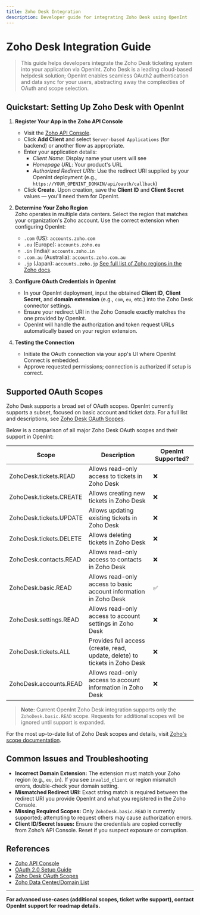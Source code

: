 ```yaml
---
title: Zoho Desk Integration
description: Developer guide for integrating Zoho Desk using OpenInt
---
```


# Zoho Desk Integration Guide

> This guide helps developers integrate the Zoho Desk ticketing system into your application via OpenInt. Zoho Desk is a leading cloud-based helpdesk solution; OpenInt enables seamless OAuth2 authentication and data sync for your users, abstracting away the complexities of OAuth and scope selection.

## Quickstart: Setting Up Zoho Desk with OpenInt

1. **Register Your App in the Zoho API Console**  
   - Visit the [Zoho API Console](https://api-console.zoho.com/).
   - Click **Add Client** and select `Server-based Applications` (for backend) or another flow as appropriate.
   - Enter your application details:  
     - *Client Name*: Display name your users will see
     - *Homepage URL*: Your product's URL
     - *Authorized Redirect URIs*: Use the redirect URI supplied by your OpenInt deployment (e.g., `https://YOUR_OPENINT_DOMAIN/api/oauth/callback`)
   - Click **Create**. Upon creation, save the **Client ID** and **Client Secret** values — you'll need them for OpenInt.

2. **Determine Your Zoho Region**  
   Zoho operates in multiple data centers. Select the region that matches your organization's Zoho account. Use the correct extension when configuring OpenInt:
   - `.com` (US): `accounts.zoho.com`
   - `.eu` (Europe): `accounts.zoho.eu`
   - `.in` (India): `accounts.zoho.in`
   - `.com.au` (Australia): `accounts.zoho.com.au`
   - `.jp` (Japan): `accounts.zoho.jp`
   [See full list of Zoho regions in the Zoho docs](https://www.zoho.com/subscriptions/api/v1/oauth/).

3. **Configure OAuth Credentials in OpenInt**
   - In your OpenInt deployment, input the obtained **Client ID**, **Client Secret**, and **domain extension** (e.g., `com`, `eu`, etc.) into the Zoho Desk connector settings.
   - Ensure your redirect URI in the Zoho Console exactly matches the one provided by OpenInt.
   - OpenInt will handle the authorization and token request URLs automatically based on your region extension.

4. **Testing the Connection**
   - Initiate the OAuth connection via your app's UI where OpenInt Connect is embedded.
   - Approve requested permissions; connection is authorized if setup is correct.

## Supported OAuth Scopes

Zoho Desk supports a broad set of OAuth scopes. OpenInt currently supports a subset, focused on basic account and ticket data. For a full list and descriptions, see [Zoho Desk OAuth Scopes](https://desk.zoho.com/DeskAPIDocument#OAuthScopes).

Below is a comparison of all major Zoho Desk OAuth scopes and their support in OpenInt:

| Scope | Description | OpenInt Supported? |
|---|---|---|
| <Tooltip tip="Allows read-only access to tickets in Zoho Desk">ZohoDesk.tickets.READ</Tooltip> | Allows read-only access to tickets in Zoho Desk | ❌ |
| <Tooltip tip="Allows creating new tickets in Zoho Desk">ZohoDesk.tickets.CREATE</Tooltip> | Allows creating new tickets in Zoho Desk | ❌ |
| <Tooltip tip="Allows updating existing tickets in Zoho Desk">ZohoDesk.tickets.UPDATE</Tooltip> | Allows updating existing tickets in Zoho Desk | ❌ |
| <Tooltip tip="Allows deleting tickets in Zoho Desk">ZohoDesk.tickets.DELETE</Tooltip> | Allows deleting tickets in Zoho Desk | ❌ |
| <Tooltip tip="Allows read-only access to contacts in Zoho Desk">ZohoDesk.contacts.READ</Tooltip> | Allows read-only access to contacts in Zoho Desk | ❌ |
| <Tooltip tip="Allows read-only access to basic account information in Zoho Desk">ZohoDesk.basic.READ</Tooltip> | Allows read-only access to basic account information in Zoho Desk | ✅ |
| <Tooltip tip="Allows read-only access to account settings in Zoho Desk">ZohoDesk.settings.READ</Tooltip> | Allows read-only access to account settings in Zoho Desk | ❌ |
| <Tooltip tip="Provides full access (create, read, update, delete) to tickets in Zoho Desk">ZohoDesk.tickets.ALL</Tooltip> | Provides full access (create, read, update, delete) to tickets in Zoho Desk | ❌ |
| <Tooltip tip="Allows read-only access to account information in Zoho Desk">ZohoDesk.accounts.READ</Tooltip> | Allows read-only access to account information in Zoho Desk | ❌ |

> **Note:** Current OpenInt Zoho Desk integration supports only the `ZohoDesk.basic.READ` scope. Requests for additional scopes will be ignored until support is expanded.

For the most up-to-date list of Zoho Desk scopes and details, visit [Zoho's scope documentation](https://desk.zoho.com/DeskAPIDocument#OAuthScopes).

## Common Issues and Troubleshooting

- **Incorrect Domain Extension:** The extension must match your Zoho region (e.g., `eu`, `in`). If you see `invalid_client` or region mismatch errors, double-check your domain setting.
- **Mismatched Redirect URI:** Exact string match is required between the redirect URI you provide OpenInt and what you registered in the Zoho Console.
- **Missing Required Scopes:** Only `ZohoDesk.basic.READ` is currently supported; attempting to request others may cause authorization errors.
- **Client ID/Secret Issues:** Ensure the credentials are copied correctly from Zoho’s API Console. Reset if you suspect exposure or corruption.

## References

- [Zoho API Console](https://api-console.zoho.com/)
- [OAuth 2.0 Setup Guide](https://www.zoho.com/accounts/protocol/oauth-setup.html)
- [Zoho Desk OAuth Scopes](https://desk.zoho.com/DeskAPIDocument#OAuthScopes)
- [Zoho Data Center/Domain List](https://www.zoho.com/subscriptions/api/v1/oauth/)

---
**For advanced use-cases (additional scopes, ticket write support), contact OpenInt support for roadmap details.**